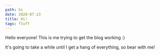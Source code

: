 ```yaml
---
path: hi
date: 2020-07-23
title: Hi!
tags: fluff
---
```


Hello everyone! This is me trying to get the blog working :)

It's going to take a while until I get a hang of everything, so bear with me!
